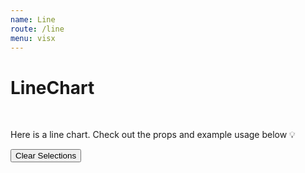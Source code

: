 ```yaml
---
name: Line
route: /line
menu: visx
---
```


<h1 style={{ margin: '0px' }}>LineChart</h1>

<br />

Here is a line chart.
Check out the props and example usage below 💡


<Playground>
<Motor  
 config={config}>  
  <Filter label='CanonicalDate' dimension={['CanonicalDate']} />
  <Filter label='Forcast Day' dimension={['Forcast Day']} />
    <Button type="clearSelections">Clear Selections</Button>
    <Line
    suppressZero
     width={750} 
     height={500}  
    colorTheme="bio"
    backgroundPattern="Lines"
  //   backgroundStyle={{ style: 'LightGreen', size: 100}}
    // formatTooltipDate="%B %Y"
    // parseDateFormat="%d/%m/%Y"
    // showClosestItem={false}
    // useSingleColor
     showLabels={true}
     selectionMethod='brush'
     showPoints={true}
    // showPoints='star'
      cols={[
      { qField: 'CanonicalDate', qLabel: 'Canonical Date' },
   { qField: '=Sum([Hours])', qLabel: 'Hours' ,qChartType:'bar', qLegendShape:'dashed-line' },
     { qField: '=Sum([Forcast Day])', qLabel: 'Forcast Day',qChartType:'line',  qShowPoints:{ symbol: 'circle', size: 100} ,  },
    ]}/>
  </Motor>
</Playground>
